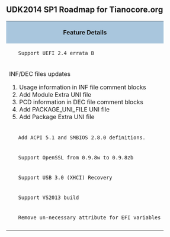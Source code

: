 <span style="font-size: 15.0pt; text-align: center; font-family: Verdana; color: #004280; font-weight: bold; font-style: normal">
=='''UDK2014 SP1 Roadmap for Tianocore.org '''==
</span>

<div class="t_projects">

<table width="100%">
<tr>
    <th  style="background-color:#a9c6dd">Feature Details</th>
</tr>
   
<tr>
  <td>
    Support UEFI 2.4 errata B</td>
</tr>

<tr>
  <td>
INF/DEC files updates
#Usage information in INF file comment blocks
#Add Module Extra UNI file
#PCD information in DEC file comment blocks 
#Add PACKAGE_UNI_FILE UNI file
#Add Package Extra UNI file
</td>
</tr>

<tr>
  <td>
    Add ACPI 5.1 and SMBIOS 2.8.0 definitions.</td>
</tr>

<tr>
  <td>
    Support OpenSSL from 0.9.8w to 0.9.8zb</td>
</tr>

<tr>
  <td>
    Support USB 3.0 (XHCI) Recovery</td>
</tr>

<tr>
  <td>
    Support VS2013 build</td>
</tr>

<tr>
  <td>
    Remove un-necessary attribute for EFI variables</td>
</tr>


<tr>
  <td>
    &nbsp;</td>
</tr>

</table>